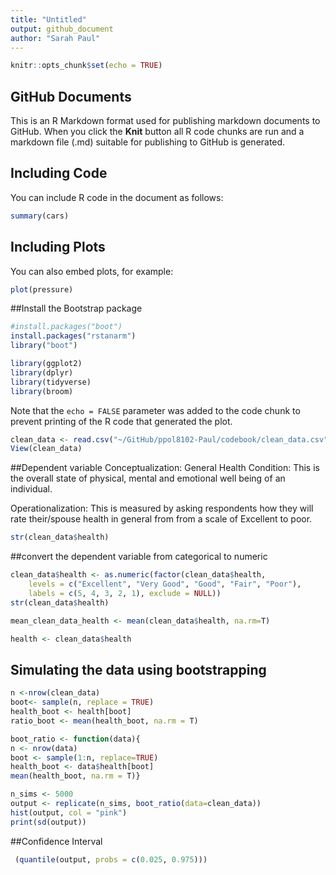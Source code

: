 ```yaml
---    
title: "Untitled"
output: github_document
author: "Sarah Paul"
---
```

    
 
```r
knitr::opts_chunk$set(echo = TRUE)
```

## GitHub Documents

This is an R Markdown format used for publishing markdown documents to GitHub. When you click the **Knit** button all R code chunks are run and a markdown file (.md) suitable for publishing to GitHub is generated.

## Including Code

You can include R code in the document as follows:

```r
summary(cars)
```

## Including Plots

You can also embed plots, for example:

```r
plot(pressure)
```

##Install the Bootstrap package
```r
#install.packages("boot")
install.packages("rstanarm")
library("boot")

```

```r
library(ggplot2)
library(dplyr)
library(tidyverse)
library(broom)

```

Note that the `echo = FALSE` parameter was added to the code chunk to prevent printing of the R code that generated the plot.

```r
clean_data <- read.csv("~/GitHub/ppol8102-Paul/codebook/clean_data.csv")
View(clean_data)
```

##Dependent variable
Conceptualization:
General Health Condition: This is the overall state of physical, mental and emotional well being of an individual.

Operationalization: This is measured by asking respondents how they will rate their/spouse health in general from from a scale of Excellent to poor.

```r
str(clean_data$health)
```

##convert the dependent variable from categorical to numeric
```r
clean_data$health <- as.numeric(factor(clean_data$health, 
    levels = c("Excellent", "Very Good", "Good", "Fair", "Poor"), 
    labels = c(5, 4, 3, 2, 1), exclude = NULL))
str(clean_data$health)
```


```r
mean_clean_data_health <- mean(clean_data$health, na.rm=T)
```

```r
health <- clean_data$health
```

## Simulating the data using bootstrapping
```r
n <-nrow(clean_data)
boot<- sample(n, replace = TRUE)
health_boot <- health[boot]
ratio_boot <- mean(health_boot, na.rm = T)
```


```r
boot_ratio <- function(data){
n <- nrow(data)
boot <- sample(1:n, replace=TRUE)
health_boot <- data$health[boot]
mean(health_boot, na.rm = T)}

```

```r
n_sims <- 5000
output <- replicate(n_sims, boot_ratio(data=clean_data))
hist(output, col = "pink")
print(sd(output))

```

##Confidence Interval
```r
 (quantile(output, probs = c(0.025, 0.975)))
```

